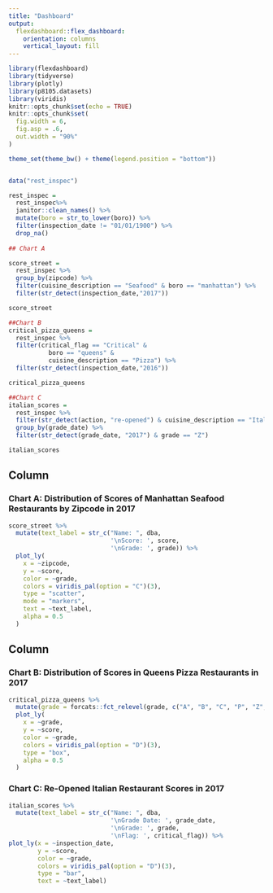 ```yaml
---
title: "Dashboard"
output: 
  flexdashboard::flex_dashboard:
    orientation: columns
    vertical_layout: fill
---
```


```r
library(flexdashboard)
library(tidyverse)
library(plotly)
library(p8105.datasets)
library(viridis)
knitr::opts_chunk$set(echo = TRUE)
knitr::opts_chunk$set(
  fig.width = 6,
  fig.asp = .6,
  out.width = "90%"
)

theme_set(theme_bw() + theme(legend.position = "bottom"))


data("rest_inspec")

rest_inspec = 
  rest_inspec%>%
  janitor::clean_names() %>%
  mutate(boro = str_to_lower(boro)) %>%
  filter(inspection_date != "01/01/1900") %>%
  drop_na()
  
## Chart A

score_street = 
  rest_inspec %>%
  group_by(zipcode) %>%
  filter(cuisine_description == "Seafood" & boro == "manhattan") %>%
  filter(str_detect(inspection_date,"2017")) 

score_street

##Chart B
critical_pizza_queens = 
  rest_inspec %>%
  filter(critical_flag == "Critical" & 
           boro == "queens" & 
           cuisine_description == "Pizza") %>%
  filter(str_detect(inspection_date,"2016")) 

critical_pizza_queens

##Chart C
italian_scores = 
  rest_inspec %>%
  filter(str_detect(action, "re-opened") & cuisine_description == "Italian") %>%
  group_by(grade_date) %>%
  filter(str_detect(grade_date, "2017") & grade == "Z")

italian_scores

```

Column {data-width=650}
-----------------------------------------------------------------------

### Chart A: Distribution of Scores of Manhattan Seafood Restaurants by Zipcode in 2017

```r
score_street %>%
  mutate(text_label = str_c("Name: ", dba, 
                            '\nScore: ', score,
                            '\nGrade: ', grade)) %>%
  plot_ly(
    x = ~zipcode,
    y = ~score,
    color = ~grade,
    colors = viridis_pal(option = "C")(3),
    type = "scatter",
    mode = "markers",
    text = ~text_label,
    alpha = 0.5
  ) 
```

Column {data-width=350}
-----------------------------------------------------------------------

### Chart B: Distribution of Scores in Queens Pizza Restaurants in 2017

```r
critical_pizza_queens %>%
  mutate(grade = forcats::fct_relevel(grade, c("A", "B", "C", "P", "Z", "Not Yet Graded"))) %>%
  plot_ly(
    x = ~grade,
    y = ~score,
    color = ~grade,
    colors = viridis_pal(option = "D")(3),
    type = "box",
    alpha = 0.5
  ) 
```

### Chart C: Re-Opened Italian Restaurant Scores in 2017

```r
italian_scores %>%
  mutate(text_label = str_c("Name: ", dba, 
                            '\nGrade Date: ', grade_date,
                            '\nGrade: ', grade, 
                            '\nFlag: ', critical_flag)) %>%
plot_ly(x = ~inspection_date,
        y = ~score,
        color = ~grade,
        colors = viridis_pal(option = "D")(3),
        type = "bar",
        text = ~text_label)
```

